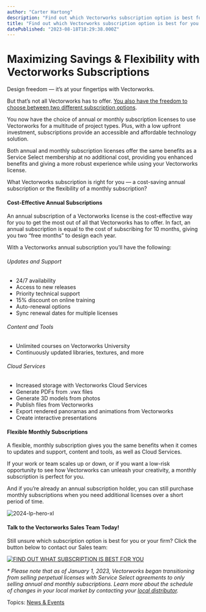 ```yaml
---
author: "Carter Hartong"
description: "Find out which Vectorworks subscription option is best for you. "
title: "Find out which Vectorworks subscription option is best for you. " 
datePublished: "2023-08-18T18:29:38.000Z"
---
```

# Maximizing Savings & Flexibility with Vectorworks Subscriptions

Design freedom — it’s at your fingertips with Vectorworks.

But that’s not all Vectorworks has to offer. [You also have the freedom to choose between two different subscription options](https://www.vectorworks.net/service-select).

You now have the choice of annual or monthly subscription licenses to use Vectorworks for a multitude of project types. Plus, with a low upfront investment, subscriptions provide an accessible and affordable technology solution.

Both annual and monthly subscription licenses offer the same benefits as a Service Select membership at no additional cost, providing you enhanced benefits and giving a more robust experience while using your Vectorworks license. 

What Vectorworks subscription is right for you — a cost-saving annual subscription or the flexibility of a monthly subscription?

#### Cost-Effective Annual Subscriptions

An annual subscription of a Vectorworks license is the cost-effective way for you to get the most out of all that Vectorworks has to offer. In fact, an annual subscription is equal to the cost of subscribing for 10 months, giving you two “free months” to design each year.

With a Vectorworks annual subscription you’ll have the following:

###### Updates and Support

* 24/7 availability
* Access to new releases
* Priority technical support
* 15% discount on online training
* Auto-renewal options
* Sync renewal dates for multiple licenses

###### Content and Tools

* Unlimited courses on Vectorworks University
* Continuously updated libraries, textures, and more

###### Cloud Services

* Increased storage with Vectorworks Cloud Services
* Generate PDFs from .vwx files
* Generate 3D models from photos
* Publish files from Vectorworks
* Export rendered panoramas and animations from Vectorworks
* Create interactive presentations

#### Flexible Monthly Subscriptions

A flexible, monthly subscription gives you the same benefits when it comes to updates and support, content and tools, as well as Cloud Services.

If your work or team scales up or down, or if you want a low-risk opportunity to see how Vectorworks can unleash your creativity, a monthly subscription is perfect for you.

And if you’re already an annual subscription holder, you can still purchase monthly subscriptions when you need additional licenses over a short period of time.

![2024-lp-hero-xl](https://blog.vectorworks.net/hs-fs/hubfs/Blog%20Images/230818_Subscription%20Blog/2024-lp-hero-xl.png?width=1440&height=410&name=2024-lp-hero-xl.png)

#### Talk to the Vectorworks Sales Team Today!

Still unsure which subscription option is best for you or your firm? Click the button below to contact our Sales team:

[![FIND OUT WHAT SUBSCRIPTION IS BEST FOR YOU](https://no-cache.hubspot.com/cta/default/3018241/04f86906-b08b-4af2-b8eb-1ab77f0b8080.png)](https://cta-redirect.hubspot.com/cta/redirect/3018241/04f86906-b08b-4af2-b8eb-1ab77f0b8080) 

_\*_ _Please note that as of January 1, 2023, Vectorworks began transitioning from selling perpetual licenses with Service Select agreements to only selling annual and monthly subscriptions. Learn more about the schedule of changes in your local market by contacting your_ [_local distributor_](https://www.vectorworks.net/international)_._

 Topics: [News & Events](https://blog.vectorworks.net/topic/news-events) 

 